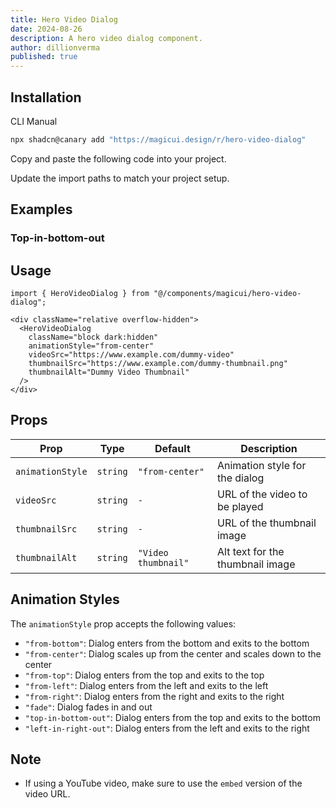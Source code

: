 ```yaml
---
title: Hero Video Dialog
date: 2024-08-26
description: A hero video dialog component.
author: dillionverma
published: true
---
```


<ComponentPreview name="hero-video-dialog-demo" />

## Installation

<Tabs defaultValue="cli">

<TabsList>
  <TabsTrigger value="cli">CLI</TabsTrigger>
  <TabsTrigger value="manual">Manual</TabsTrigger>
</TabsList>
<TabsContent value="cli">

```bash
npx shadcn@canary add "https://magicui.design/r/hero-video-dialog"
```

</TabsContent>

<TabsContent value="manual">

<Steps>

<Step>Copy and paste the following code into your project.</Step>

<ComponentSource name="hero-video-dialog" />

<Step>Update the import paths to match your project setup.</Step>

</Steps>

</TabsContent>

</Tabs>

## Examples

### Top-in-bottom-out

<ComponentPreview name="hero-video-dialog-demo-top-in-bottom-out" />

## Usage

```tsx
import { HeroVideoDialog } from "@/components/magicui/hero-video-dialog";
```

```tsx
<div className="relative overflow-hidden">
  <HeroVideoDialog
    className="block dark:hidden"
    animationStyle="from-center"
    videoSrc="https://www.example.com/dummy-video"
    thumbnailSrc="https://www.example.com/dummy-thumbnail.png"
    thumbnailAlt="Dummy Video Thumbnail"
  />
</div>
```

## Props

| Prop             | Type     | Default             | Description                      |
| ---------------- | -------- | ------------------- | -------------------------------- |
| `animationStyle` | `string` | `"from-center"`     | Animation style for the dialog   |
| `videoSrc`       | `string` | `-`                 | URL of the video to be played    |
| `thumbnailSrc`   | `string` | `-`                 | URL of the thumbnail image       |
| `thumbnailAlt`   | `string` | `"Video thumbnail"` | Alt text for the thumbnail image |

## Animation Styles

The `animationStyle` prop accepts the following values:

- `"from-bottom"`: Dialog enters from the bottom and exits to the bottom
- `"from-center"`: Dialog scales up from the center and scales down to the center
- `"from-top"`: Dialog enters from the top and exits to the top
- `"from-left"`: Dialog enters from the left and exits to the left
- `"from-right"`: Dialog enters from the right and exits to the right
- `"fade"`: Dialog fades in and out
- `"top-in-bottom-out"`: Dialog enters from the top and exits to the bottom
- `"left-in-right-out"`: Dialog enters from the left and exits to the right

## Note

- If using a YouTube video, make sure to use the `embed` version of the video URL.
